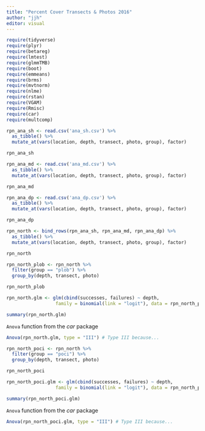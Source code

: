 ```yaml
---
title: "Percent Cover Transects & Photos 2016"
author: "jjh"
editor: visual
---
```


```r
require(tidyverse)
require(plyr)
require(betareg)
require(lmtest)
require(glmmTMB)
require(boot)
require(emmeans)
require(brms)
require(mvtnorm)
require(nlme)
require(rstan)
require(VGAM)
require(Rmisc)
require(car)
require(multcomp)
```

```r
rpn_ana_sh <- read.csv('ana_sh.csv') %>%
  as_tibble() %>%
  mutate_at(vars(location, depth, transect, photo, group), factor)
```

```r
rpn_ana_sh
```

```r
rpn_ana_md <- read.csv('ana_md.csv') %>%
  as_tibble() %>%
  mutate_at(vars(location, depth, transect, photo, group), factor)
```

```r
rpn_ana_md
```

```r
rpn_ana_dp <- read.csv('ana_dp.csv') %>%
  as_tibble() %>%
  mutate_at(vars(location, depth, transect, photo, group), factor)
```

```r
rpn_ana_dp
```

```r
rpn_north <- bind_rows(rpn_ana_sh, rpn_ana_md, rpn_ana_dp) %>%
  as_tibble() %>%
  mutate_at(vars(location, depth, transect, photo, group), factor)
```

```r
rpn_north
```

```r
rpn_north_plob <- rpn_north %>%  
  filter(group == "plob") %>%
  group_by(depth, transect, photo)
```

```r
rpn_north_plob
```

```r
rpn_north.glm <- glm(cbind(successes, failures) ~ depth, 
                  family = binomial(link = "logit"), data = rpn_north_plob)
```

```r
summary(rpn_north.glm)
```

`Anova` function from the *car* package

```r
Anova(rpn_north.glm, type = "III") # Type III because... 
```

```r
rpn_north_poci <- rpn_north %>%  
  filter(group == "poci") %>%
  group_by(depth, transect, photo)
```

```r
rpn_north_poci
```

```r
rpn_north_poci.glm <- glm(cbind(successes, failures) ~ depth, 
                  family = binomial(link = "logit"), data = rpn_north_poci)
```

```r
summary(rpn_north_poci.glm)
```

`Anova` function from the *car* package

```r
Anova(rpn_north_poci.glm, type = "III") # Type III because... 
```





























